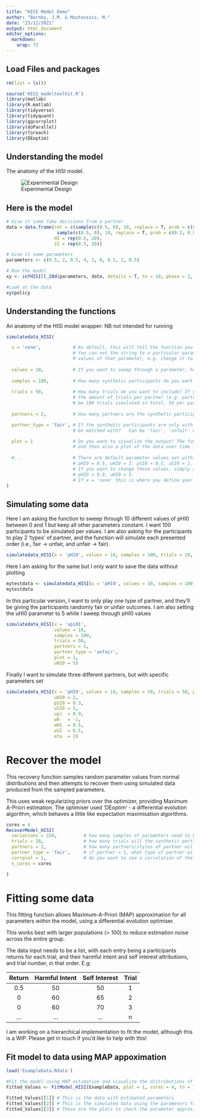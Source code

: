 ```yaml
---
title: "HISI Model Demo"
author: "Barnby, J.M. & Moutoussis, M."
date: "23/12/2021"
output: html_document
editor_options: 
  markdown: 
    wrap: 72
---
```


## Load Files and packages

```r
rm(list = ls())

source('HISI_modeltoolkit.R')
library(matlab)
library(R.matlab)
library(tidyverse)
library(tidyquant)
library(ggcorrplot)
library(doParallel)
library(foreach)
library(DEoptim)
```

## Understanding the model

The anatomy of the HISI model.

![Experimental Design](ModelSchematic.png)

## Here is the model

```r

# Give it some fake decisions from a partner
data = data.frame(ret = c(sample(c(0.5, 0), 10, replace = T, prob = c(0.8, 0.2)),
                   sample(c(0.5, 0), 10, replace = T, prob = c(0.2, 0.8))),
                  HI = rep(0.5, 20),
                  SI = rep(0.5, 20))

# Give it some parameters
parameters <- c(0.5, 2, 0.5, 4, 1, 0, 0.5, 2, 0.5)

# Run the model 
xy <- infHISIll_20d(parameters, data, details = T, tn = 10, phase = 2, plot = 1, sim_only = 1)

#Look at the data
xy$policy

```

## Understanding the functions

An anatomy of the HISI model wrapper: NB not intended for running

```r

simulatedata_HISI(

  x = 'none',            # As default, this will tell the function you want to input specific parameters
                         # You can set the string to a particular parameter if you want to test multiple
                         # values of that parameter, e.g. change it to 'wSI'
   
  values = 10,           # If you want to sweep through a parameter, how many values do you want to test?
   
  samples = 100,         # How many synthetic participants do you want to produce per sweep?
   
  trials = 50,           # How many trials do you want to include? If you set 'partners' > 1, this is will the
                         # the amount of trials per partner (e.g. partner = 2, and you set 50 trials, so there will
                         # be 100 trials simulated in total, 50 per partner type)
   
  partners = 2,          # How many partners are the synthetic participants playing? Can be between 1-3

  partner_type = 'fair', # If the synthetic participants are only with one partner, which one should they 
                         # be matched with?   Can be 'fair', 'unfair' or 'random'.

  plot = 1               # Do you want to visualize the output? The function will return simulated data as standard,
                         # and then also a plot of the data over time if you set plot = 1.
  
  #...                   # There are default parameter values set within the function:
                         # pHI0 = 0.5, uHI0 = 2, pSI0 = 0.5, uSI0 = 2, uPi = 2, w0 = 0, wHI = 0.5, wSI = 0.5, eta = 0.5
                         # If you want to change these values, simply add extra arguments, e.g.:
                         # pHI0 = 0.9, uHI0 = 5.
                         # If x = 'none' this is where you define your specific parameters of interest to simulate
)

```

## Simulating some data

Here I am asking the function to sweep through 10 different values of
pHI0 between 0 and 1 but keep all other parameters constant. I want 100
participants to be simulated per values. I am also asking for the
participants to play 2 'types' of partner, and the function will
simulate each presented order (i.e., fair -> unfair, and unfair ->
fair).

```r

simulatedata_HISI(x = 'pHI0', values = 10, samples = 100, trials = 10, partners = 2, plot = 1, upi = 0.9)

```

Here I am asking for the same but I only want to save the data without
plotting

```r

mytestdata <- simulatedata_HISI(x = 'pHI0', values = 10, samples = 100, trials = 10, partners = 2, plot = 0)
mytestdata

```

In this particular version, I want to only play one type of partner, and
they'll be giving the participants randomly fair or unfair outcomes. I
am also setting the uHI0 parameter to 5 while I sweep through pHI0
values

```r

simulatedata_HISI(x = 'upi01', 
                  values = 10, 
                  samples = 100, 
                  trials = 50, 
                  partners = 1, 
                  partner_type = 'unfair', 
                  plot = 1,
                  uHI0 = 5)
```

Finally I want to simulate three different partners, but with specific parameters set

```r

simulatedata_HISI(x = 'pHI0', values = 10, samples = 50, trials = 50, partners = 3, plot = 1,
                  uHI0 = 2,
                  pSI0 = 0.3,
                  uSI0 = 2,
                  upi  = 0.9,
                  w0   = -1,
                  wHI  = 0.5,
                  wSI  = 0.5,
                  eta  = 1)

```

# Recover the model

This recovery function samples random parameter values from normal
distributions and then attempts to recover them using simulated data
produced from the sampled parameters.

This uses weak regularizing priors over the optimizer, providing Maximum
A-Priori estimation. The optimiser used 'DEoptim' - a differential evolution
algorithm, which behaves a little like expectation maximisation algorithms.

```r

cores = 4
RecoverModel_HISI(
  variations = 150,          # how many samples of parameters need to be drawn from a normal distribution?
  trials = 10,               # how many trials will the synthetic participants play with each partner?
  partners = 2,              # how many partners/styles of partner will they see?
  partner_type = 'fair',     # if partner = 1, what type of partner will they see?
  corrplot = 1,              # do you want to see a correlation of the parameters at the end?,
  n_cores = cores

)

```

# Fitting some data

This fitting function allows Maximum-A-Priori (MAP) approximation for
all parameters within the model, using a differential evolution optimiser.

This works best with larger populations (\> 100) to reduce estimation
noise across the entire group.

The data input needs to be a list, with each entry being a participants
returns for each trial, and their harmful intent and self interest
attributions, and trial number, in that order. E.g:

| Return | Harmful Intent | Self Interest | Trial |
|:------:|:--------------:|:-------------:|:-----:|
| 0.5    | 50             | 50            | 1     |
| 0      | 60             | 65            | 2     |
| 0      | 60             | 70            | 3     |
| ...    | ...            | ...           | n     |

I am working on a hierarchical implementation to fit the model, although this is a WIP. 
Please get in touch if you'd like to help with this!

## Fit model to data using MAP appoximation

```r

load('ExampleData.Rdata')

#Fit the model using MAP estimation and visualize the distributions of parameters and quality of model fit
Fitted_Values <- FitModel_HISI(ExampleData, plot = 1, cores = 4, tn = 10, phase = 2)

Fitted_Values[[1]] # This is the data with estimated parameters
Fitted_Values[[2]] # This is the simulated data using the parameters from Fitted_Values[[1]]
Fitted_Values[[3]] # These are the plots to check the parameter approximation and overall model fit

```
